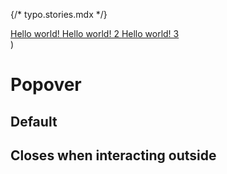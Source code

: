 {/* typo.stories.mdx */}


<Meta of={PopoverStories} />

  <div>
    <OverlayProvider>
      <Popover {...args}>
        <a href="#" className={`focus-ring-black`}>
          Hello world!
        </a>
        <a href="#" className={`focus-ring-black`}>
          Hello world! 2
        </a>
        <a href="#" className={`focus-ring-black`}>
          Hello world! 3
        </a>
      </Popover>
    </OverlayProvider>
  </div>
)

# Popover

## Default

<Canvas>
  <Story of={PopoverStories.Default} />
</Canvas>

## Closes when interacting outside

<Canvas>
  <Story of={PopoverStories.ClosesWhenInteactingOutside} />
</Canvas>
